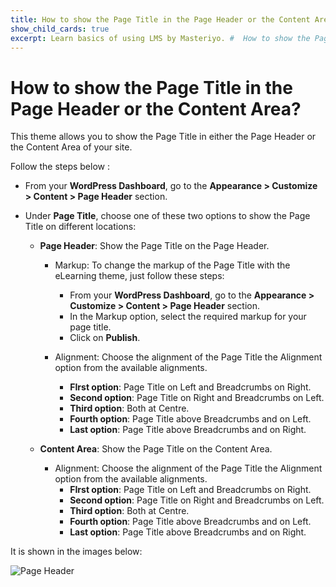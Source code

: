 ---
title: How to show the Page Title in the Page Header or the Content Area?
show_child_cards: true
excerpt: Learn basics of using LMS by Masteriyo. #  How to show the Page Title in the Page Header or the Content Area.
---

#  How to show the Page Title in the Page Header or the Content Area?

This theme allows you to show the Page Title in either the Page Header or the Content Area of your site.

Follow the steps below :

- From your **WordPress Dashboard**, go to the **Appearance > Customize > Content > Page Header** section.

- Under **Page Title**, choose one of these two options to show the Page Title on different locations:
  - **Page Header**: Show the Page Title on the Page Header.
     - Markup: To change the markup of the Page Title with the eLearning theme, just follow these steps:
        - From your **WordPress Dashboard**, go to the **Appearance > Customize > Content > Page Header** section.
        - In the Markup option, select the required markup for your page title.
        - Click on **Publish**.
    
    - Alignment: Choose the alignment of the Page Title the Alignment option from the available alignments.
      - **FIrst option**: Page Title on Left and Breadcrumbs on Right.
      - **Second option**: Page Title on Right and Breadcrumbs on Left.
      - **Third option**: Both at Centre.
      - **Fourth option**: Page Title above Breadcrumbs and on Left.
      - **Last option**: Page Title above Breadcrumbs and on Right.

  - **Content Area**: Show the Page Title on the Content Area.
    - Alignment: Choose the alignment of the Page Title the Alignment option from the available alignments.
      - **FIrst option**: Page Title on Left and Breadcrumbs on Right.
      - **Second option**: Page Title on Right and Breadcrumbs on Left.
      - **Third option**: Both at Centre.
      - **Fourth option**: Page Title above Breadcrumbs and on Left.
      - **Last option**: Page Title above Breadcrumbs and on Right.

It is shown in the images below:

![Page Header](https://user-images.githubusercontent.com/109593521/183566559-03210ad9-3c04-4a5d-878c-a49997f6aa80.png)

